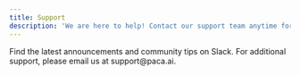 ```yaml
---
title: Support
description: 'We are here to help! Contact our support team anytime for quick assistance.'
---
```



<CardGroup cols={2}>
  <Card
    title="Join Slack Community"
    icon="slack"
    href="https://join.slack.com/t/paca-ai/shared_invite/zt-2mpyadhut-i_jb1g0cL073uq71DG0YlA"
  >
    Find the latest announcements and community tips on Slack.
  </Card>
  <Card
    title="Email Paca Team"
    icon="mail"
    href="mailto:support@paca.ai"
  >
    For additional support, please email us at support@paca.ai.
  </Card>
</CardGroup>


